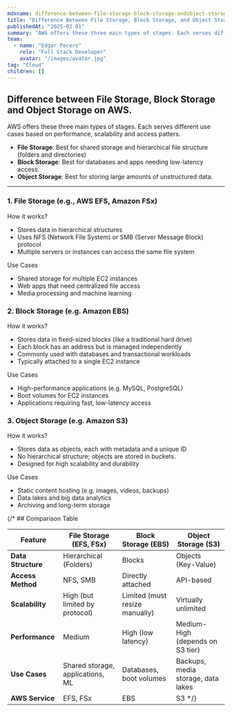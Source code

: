 ```yaml
---
mdxname: difference-between-file-storage-block-storage-andobject-storage.mdx
title: "Difference Between File Storage, Block Storage, and Object Storage"
publishedAt: "2025-02-01"
summary: "AWS offers these three main types of stages. Each serves different use cases based on performance, scalability and access patters."
team:
  - name: "Edgar Pecero"
    role: "Full Stack Developer"
    avatar: "/images/avatar.jpg"
tag: "Cloud"
children: []
---
```


## Difference between File Storage, Block Storage and Object Storage on AWS.

AWS offers these three main types of stages. Each serves different use cases based on performance, scalability and access patters.

- **File Storage**: Best for shared storage and hierarchical file structure (folders and directories)
- **Block Storage**: Best for databases and apps needing low-latency access.
- **Object Storage**: Best for storing large amounts of unstructured data.

---

### 1. File Storage (e.g., AWS EFS, Amazon FSx)

How it works?
- Stores data in hierarchical structures
- Uses NFS (Network File System) or SMB (Server Message Block) protocol
- Multiple servers or instances can access the same file system

Use Cases
- Shared storage for multiple EC2 instances
- Web apps that need centralized file access
- Media processing and machine learning

### 2. Block Storage (e.g. Amazon EBS)

How it works?
- Stores data in fixed-sized blocks (like a traditional hard drive)
- Each block has an address but is managed independently
- Commonly used with databases and transactional workloads
- Typically attached to a single EC2 instance

Use Cases
- High-performance applications (e.g. MySQL, PostgreSQL)
- Boot volumes for EC2 instances
- Applications requiring fast, low-latency access

### 3. Object Storage (e.g. Amazon S3)

How it works?
- Stores data as objects, each with metadata and a unique ID
- No hierarchical structure; objects are stored in buckets.
- Designed for high scalability and durability

Use Cases
- Static content hosting (e.g. images, videos, backups)
- Data lakes and big data analytics
- Archiving and long-term storage

{/* ## Comparison Table

| Feature                     | File Storage (EFS, FSx)       | Block Storage (EBS)            | Object Storage (S3)            |
|-----------------------------|-------------------------------|--------------------------------|--------------------------------|
| **Data Structure**          | Hierarchical (Folders)        | Blocks                         | Objects (Key-Value)            |
| **Access Method**           | NFS, SMB                      | Directly attached              | API-based                      |
| **Scalability**             | High (but limited by protocol)| Limited (must resize manually) | Virtually unlimited            |
| **Performance**             | Medium                        | High (low latency)             | Medium-High (depends on S3 tier)|
| **Use Cases**               | Shared storage, applications, ML | Databases, boot volumes       | Backups, media storage, data lakes |
| **AWS Service**             | EFS, FSx                      | EBS                            | S3   */}